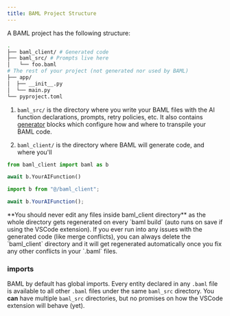 ```yaml
---
title: BAML Project Structure
---
```


A BAML project has the following structure:

```bash
.
├── baml_client/ # Generated code
├── baml_src/ # Prompts live here
│   └── foo.baml
# The rest of your project (not generated nor used by BAML)
├── app/
│  ├── __init__.py
│  └── main.py
└── pyproject.toml

```

1. `baml_src/` is the directory where you write your BAML files with the AI
   function declarations, prompts, retry policies, etc. It also contains
   [generator](/syntax/generator) blocks which configure how and where to
   transpile your BAML code.

2. `baml_client/` is the directory where BAML will generate code, and where you'll

<CodeGroup>

```python Python
from baml_client import baml as b

await b.YourAIFunction()
```

```typescript TypeScript
import b from "@/baml_client";

await b.YourAIFunction();
```

</CodeGroup>

<Warning>
  **You should never edit any files inside baml_client directory** as the whole
  directory gets regenerated on every `baml build` (auto runs on save if using
  the VSCode extension).
</Warning>

<Tip>
  If you ever run into any issues with the generated code (like merge
  conflicts), you can always delete the `baml_client` directory and it will get
  regenerated automatically once you fix any other conflicts in your `.baml`
  files.
</Tip>

### imports

BAML by default has global imports. Every entity declared in any `.baml` file
is available to all other `.baml` files under the same `baml_src` directory.
You **can** have multiple `baml_src` directories, but no promises on how the
VSCode extension will behave (yet).
